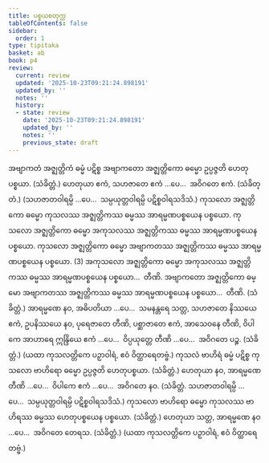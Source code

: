 ```yaml
---
title: ပစ္စယစတုက္က
tableOfContents: false
sidebar:
  order: 1
type: tipitaka
basket: ab
book: p4
review:
  current: review
  updated: '2025-10-23T09:21:24.898191'
  updated_by: ''
  notes: ''
  history:
  - state: review
    date: '2025-10-23T09:21:24.898191'
    updated_by: ''
    notes: ''
    previous_state: draft
---
```



<ReviewStatus review={frontmatter.review} showDetails={true} />

<HypothesisAnnotation frontmatter={frontmatter} />

<DynamicBreadcrumb />

<Division number="18" book="p4" e="ch" v="39" p="599">

<Paragraph number="1385" book="p4">
အဗျာကတံ အဇ္ဈတ္တိကံ ဓမ္မံ ပဋိစ္စ အဗျာကတော အဇ္ဈတ္တိကော ဓမ္မော ဥပ္ပဇ္ဇတိ ဟေတုပစ္စယာ. (သံခိတ္တံ.)
</Paragraph>

<Paragraph number="1386" book="p4">
ဟေတုယာ ဧကံ, သဟဇာတေ ဧကံ …ပေ…  အဝိဂတေ ဧကံ. (သံခိတ္တံ.)
</Paragraph>

<Paragraph number="1387" book="p4">
(သဟဇာတဝါရမ္ပိ …ပေ…  သမ္ပယုတ္တဝါရမ္ပိ ပဋိစ္စဝါရသဒိသံ.)
</Paragraph>

</Division>
<Division number="19" book="p4" e="ch" v="39" p="599">

<Paragraph number="1388" book="p4">
ကုသလော အဇ္ဈတ္တိကော ဓမ္မော ကုသလဿ အဇ္ဈတ္တိကဿ ဓမ္မဿ အာရမ္မဏပစ္စယေန ပစ္စယော. ကုသလော အဇ္ဈတ္တိကော ဓမ္မော အကုသလဿ အဇ္ဈတ္တိကဿ ဓမ္မဿ အာရမ္မဏပစ္စယေန ပစ္စယော. ကုသလော အဇ္ဈတ္တိကော ဓမ္မော အဗျာကတဿ အဇ္ဈတ္တိကဿ ဓမ္မဿ အာရမ္မဏပစ္စယေန ပစ္စယော. (3)
</Paragraph>

<Paragraph number="1389" book="p4">
အကုသလော အဇ္ဈတ္တိကော ဓမ္မော အကုသလဿ အဇ္ဈတ္တိကဿ ဓမ္မဿ အာရမ္မဏပစ္စယေန ပစ္စယော…  တီဏိ.
</Paragraph>

<Paragraph number="1390" book="p4">
အဗျာကတော အဇ္ဈတ္တိကော ဓမ္မော အဗျာကတဿ အဇ္ဈတ္တိကဿ ဓမ္မဿ အာရမ္မဏပစ္စယေန ပစ္စယော…  တီဏိ. (သံခိတ္တံ.)
</Paragraph>

</Division>
<Division number="20" book="p4" e="ch" v="39" p="599">

<Paragraph number="1391" book="p4">
အာရမ္မဏေ နဝ, အဓိပတိယာ …ပေ…  သမနန္တရေ သတ္တ, သဟဇာတေ နိဿယေ ဧကံ, ဥပနိဿယေ နဝ, ပုရေဇာတေ တီဏိ, ပစ္ဆာဇာတေ ဧကံ, အာသေဝနေ တီဏိ, ဝိပါကေ အာဟာရေ ဣန္ဒြိယေ ဧကံ …ပေ…  ဝိပ္ပယုတ္တေ တီဏိ …ပေ…  အဝိဂတေ ပဉ္စ. (သံခိတ္တံ.)
</Paragraph>

<Paragraph number="1392" book="p4">
(ယထာ ကုသလတ္တိကေ ပဉှာဝါရံ, ဧဝံ ဝိတ္ထာရေတဗ္ဗံ.)
</Paragraph>

</Division>
<Division number="21" book="p4" e="ch" v="39" p="599">

<Paragraph number="1393" book="p4">
ကုသလံ ဗာဟိရံ ဓမ္မံ ပဋိစ္စ ကုသလော ဗာဟိရော ဓမ္မော ဥပ္ပဇ္ဇတိ ဟေတုပစ္စယာ. (သံခိတ္တံ.)
</Paragraph>

<Paragraph number="1394" book="p4">
ဟေတုယာ နဝ, အာရမ္မဏေ တီဏိ …ပေ…  ဝိပါကေ ဧကံ …ပေ…  အဝိဂတေ နဝ. (သံခိတ္တံ. သဟဇာတဝါရမ္ပိ …ပေ…  သမ္ပယုတ္တဝါရမ္ပိ ပဋိစ္စဝါရသဒိသံ.)
</Paragraph>

</Division>
<Division number="22" book="p4" e="ch" v="39" p="600">

<Paragraph number="1395" book="p4">
ကုသလော ဗာဟိရော ဓမ္မော ကုသလဿ ဗာဟိရဿ ဓမ္မဿ ဟေတုပစ္စယေန ပစ္စယော. (သံခိတ္တံ.)
</Paragraph>

<Paragraph number="1396" book="p4">
ဟေတုယာ သတ္တ, အာရမ္မဏေ နဝ …ပေ…  အဝိဂတေ တေရသ. (သံခိတ္တံ.)
</Paragraph>

<Paragraph number="1397" book="p4">
(ယထာ ကုသလတ္တိကေ ပဉှာဝါရံ, ဧဝံ ဝိတ္ထာရေတဗ္ဗံ.)
</Paragraph>
</Division>